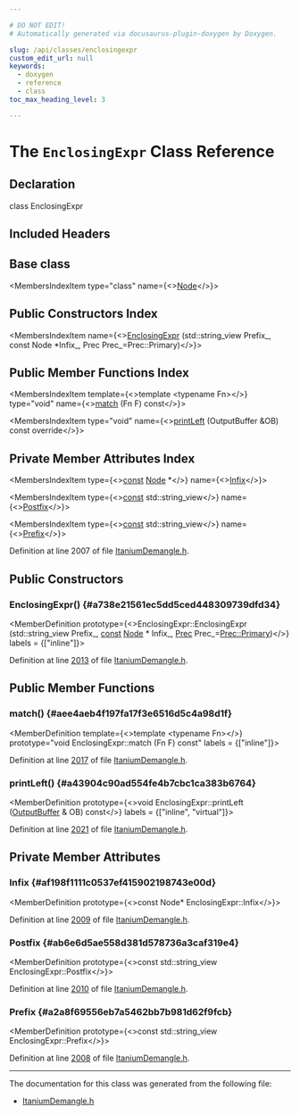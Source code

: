```yaml
---

# DO NOT EDIT!
# Automatically generated via docusaurus-plugin-doxygen by Doxygen.

slug: /api/classes/enclosingexpr
custom_edit_url: null
keywords:
  - doxygen
  - reference
  - class
toc_max_heading_level: 3

---
```





# The `EnclosingExpr` Class Reference

<DoxygenPage pluginConfig={pluginConfig}>



## Declaration

<CodeBlock>class EnclosingExpr</CodeBlock>

## Included Headers

<IncludesList>
<IncludesListItem
  filePath="llvm/Demangle/ItaniumDemangle.h"
  permalink="/docs/api/files/include/include/llvm/include/llvm/demangle/itaniumdemangle-h"
  isLocal="true" />
</IncludesList>

## Base class

<MembersIndex>

<MembersIndexItem
  type="class"
  name={<><a href="/docs/api/classes/node">Node</a></>}>
</MembersIndexItem>

</MembersIndex>

## Public Constructors Index

<MembersIndex>

<MembersIndexItem
  name={<><a href="#a738e21561ec5dd5ced448309739dfd34">EnclosingExpr</a> (std::string&#95;view Prefix&#95;, const Node &#42;Infix&#95;, Prec Prec&#95;=Prec::Primary)</>}>
</MembersIndexItem>

</MembersIndex>

## Public Member Functions Index

<MembersIndex>

<MembersIndexItem
  template={<>template &lt;typename Fn&gt;</>}
  type="void"
  name={<><a href="#aee4aeb4f197fa17f3e6516d5c4a98d1f">match</a> (Fn F) const</>}>
</MembersIndexItem>

<MembersIndexItem
  type="void"
  name={<><a href="#a43904c90ad554fe4b7cbc1ca383b6764">printLeft</a> (OutputBuffer &amp;OB) const override</>}>
</MembersIndexItem>

</MembersIndex>

## Private Member Attributes Index

<MembersIndex>

<MembersIndexItem
  type={<><a href="/docs/api/files/lib/lib/target/lib/target/aarch64/aarch64promoteconstant-cpp/#a90f8350fecae261c25be85d38b451bff">const</a> <a href="/docs/api/classes/node">Node</a> &#42;</>}
  name={<><a href="#af198f1111c0537ef415902198743e00d">Infix</a></>}>
</MembersIndexItem>

<MembersIndexItem
  type={<><a href="/docs/api/files/lib/lib/target/lib/target/aarch64/aarch64promoteconstant-cpp/#a90f8350fecae261c25be85d38b451bff">const</a> std::string&#95;view</>}
  name={<><a href="#ab6e6d5ae558d381d578736a3caf319e4">Postfix</a></>}>
</MembersIndexItem>

<MembersIndexItem
  type={<><a href="/docs/api/files/lib/lib/target/lib/target/aarch64/aarch64promoteconstant-cpp/#a90f8350fecae261c25be85d38b451bff">const</a> std::string&#95;view</>}
  name={<><a href="#a2a8f69556eb7a5462bb7b981d62f9fcb">Prefix</a></>}>
</MembersIndexItem>

</MembersIndex>


Definition at line 2007 of file <a href="/docs/api/files/include/include/llvm/include/llvm/demangle/itaniumdemangle-h">ItaniumDemangle.h</a>.

<SectionDefinition>

## Public Constructors

### EnclosingExpr() {#a738e21561ec5dd5ced448309739dfd34}

<MemberDefinition
  prototype={<>EnclosingExpr::EnclosingExpr (std::string&#95;view Prefix_, <a href="/docs/api/files/lib/lib/target/lib/target/aarch64/aarch64promoteconstant-cpp/#a90f8350fecae261c25be85d38b451bff">const</a> <a href="/docs/api/classes/node">Node</a> &#42; Infix_, <a href="/docs/api/classes/node/#aa85c347c913d5d69761682997e60220b">Prec</a> Prec_=<a href="/docs/api/classes/node/#aa85c347c913d5d69761682997e60220ba074de7e7c226d5c60f8af14c20725352">Prec::Primary</a>)</>}
  labels = {["inline"]}>

Definition at line <a href="/docs/api/files/include/include/llvm/include/llvm/demangle/itaniumdemangle-h/#l02013">2013</a> of file <a href="/docs/api/files/include/include/llvm/include/llvm/demangle/itaniumdemangle-h">ItaniumDemangle.h</a>.
</MemberDefinition>

</SectionDefinition>

<SectionDefinition>

## Public Member Functions

### match() {#aee4aeb4f197fa17f3e6516d5c4a98d1f}

<MemberDefinition
  template={<>template &lt;typename Fn&gt;</>}
  prototype="void EnclosingExpr::match (Fn F) const"
  labels = {["inline"]}>

Definition at line <a href="/docs/api/files/include/include/llvm/include/llvm/demangle/itaniumdemangle-h/#l02017">2017</a> of file <a href="/docs/api/files/include/include/llvm/include/llvm/demangle/itaniumdemangle-h">ItaniumDemangle.h</a>.
</MemberDefinition>

### printLeft() {#a43904c90ad554fe4b7cbc1ca383b6764}

<MemberDefinition
  prototype={<>void EnclosingExpr::printLeft (<a href="/docs/api/classes/outputbuffer">OutputBuffer</a> &amp; OB) const</>}
  labels = {["inline", "virtual"]}>

Definition at line <a href="/docs/api/files/include/include/llvm/include/llvm/demangle/itaniumdemangle-h/#l02021">2021</a> of file <a href="/docs/api/files/include/include/llvm/include/llvm/demangle/itaniumdemangle-h">ItaniumDemangle.h</a>.
</MemberDefinition>

</SectionDefinition>

<SectionDefinition>

## Private Member Attributes

### Infix {#af198f1111c0537ef415902198743e00d}

<MemberDefinition
  prototype={<>const Node&#42; EnclosingExpr::Infix</>}>

Definition at line <a href="/docs/api/files/include/include/llvm/include/llvm/demangle/itaniumdemangle-h/#l02009">2009</a> of file <a href="/docs/api/files/include/include/llvm/include/llvm/demangle/itaniumdemangle-h">ItaniumDemangle.h</a>.
</MemberDefinition>

### Postfix {#ab6e6d5ae558d381d578736a3caf319e4}

<MemberDefinition
  prototype={<>const std::string&#95;view EnclosingExpr::Postfix</>}>

Definition at line <a href="/docs/api/files/include/include/llvm/include/llvm/demangle/itaniumdemangle-h/#l02010">2010</a> of file <a href="/docs/api/files/include/include/llvm/include/llvm/demangle/itaniumdemangle-h">ItaniumDemangle.h</a>.
</MemberDefinition>

### Prefix {#a2a8f69556eb7a5462bb7b981d62f9fcb}

<MemberDefinition
  prototype={<>const std::string&#95;view EnclosingExpr::Prefix</>}>

Definition at line <a href="/docs/api/files/include/include/llvm/include/llvm/demangle/itaniumdemangle-h/#l02008">2008</a> of file <a href="/docs/api/files/include/include/llvm/include/llvm/demangle/itaniumdemangle-h">ItaniumDemangle.h</a>.
</MemberDefinition>

</SectionDefinition>

<hr/>

The documentation for this class was generated from the following file:

<ul>
<li><a href="/docs/api/files/include/include/llvm/include/llvm/demangle/itaniumdemangle-h">ItaniumDemangle.h</a></li>
</ul>

</DoxygenPage>
